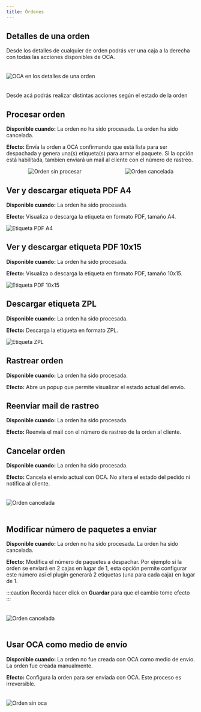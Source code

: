 ```yaml
---
title: Órdenes
---
```



## Detalles de una orden

Desde los detalles de cualquier de orden podrás ver una caja a la derecha con todas las acciones disponibles de OCA.

<Image src={orderDetails} style="margin:20px auto" alt="OCA en los detalles de una orden" />

Desde acá podrás realizar distintas acciones según el estado de la orden

## Procesar orden

**Disponible cuando:** La orden no ha sido procesada. La orden ha sido cancelada.

**Efecto:** Envía la orden a OCA confirmando que está lista para ser despachada y genera una(s) etiqueta(s) para armar el paquete. Si la opción está habilitada, tambien enviará un mail al cliente con el número de rastreo.

<div style="display: flex;flex-wrap: wrap;justify-content: space-around;align-items: flex-end;">
<Image src={orderUnprocessed} alt="Orden sin procesar" />
<Image src={orderCanceled} alt="Orden cancelada" />
</div>

## Ver y descargar etiqueta PDF A4

**Disponible cuando:** La orden ha sido procesada.

**Efecto:** Visualiza o descarga la etiqueta en formato PDF, tamaño A4.

<Image src={orderPdfA4} alt="Etiqueta PDF A4" />

## Ver y descargar etiqueta PDF 10x15

**Disponible cuando:** La orden ha sido procesada.

**Efecto:** Visualiza o descarga la etiqueta en formato PDF, tamaño 10x15.

<Image src={orderPdf10x15} alt="Etiqueta PDF 10x15" />

## Descargar etiqueta ZPL

**Disponible cuando:** La orden ha sido procesada.

**Efecto:** Descarga la etiqueta en formato ZPL.

<Image src={orderZpl} alt="Etiqueta ZPL" />

## Rastrear orden

**Disponible cuando:** La orden ha sido procesada.

**Efecto:** Abre un popup que permite visualizar el estado actual del envío.

## Reenviar mail de rastreo

**Disponible cuando:** La orden ha sido procesada.

**Efecto:** Reenvia el mail con el número de rastreo de la orden al cliente.

## Cancelar orden

**Disponible cuando:** La orden ha sido procesada.

**Efecto:** Cancela el envío actual con OCA. No altera el estado del pedido ni notifica al cliente.

<Image src={orderCanceled} style="margin:20px auto" alt="Orden cancelada" />

## Modificar número de paquetes a enviar

**Disponible cuando:** La orden no ha sido procesada. La orden ha sido cancelada.

**Efecto:** Modifica el número de paquetes a despachar. Por ejemplo si la orden se enviará en 2 cajas en lugar de 1, esta opción permite configurar este número asi el plugin generará 2 etiquetas (una para cada caja) en lugar de 1.

:::caution
Recordá hacer click en **Guardar** para que el cambio tome efecto
:::

<Image src={orderCanceled} style="margin:20px auto" alt="Orden cancelada" />

## Usar OCA como medio de envío

**Disponible cuando:** La orden no fue creada con OCA como medio de envío. La orden fue creada manualmente.

**Efecto:** Configura la orden para ser enviada con OCA. Este proceso es irreversible.

<Image src={orderNotOca} style="margin:20px auto" alt="Orden sin oca" />
